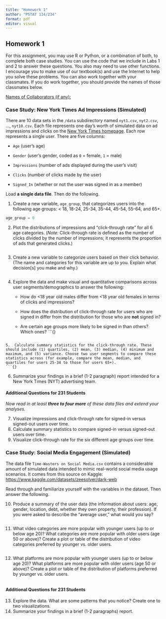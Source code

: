 ```yaml
---
title: "Homework 1"
author: "PSTAT 134/234"
format: pdf
editor: visual
---
```


## Homework 1

For this assignment, you may use R or Python, or a combination of both, to complete both case studies. You can use the code that we include in Labs 1 and 2 to answer these questions. You also may need to use other functions. I encourage you to make use of our textbook(s) and use the Internet to help you solve these problems. You can also work together with your classmates. If you do work together, you should provide the names of those classmates below.

[Names of Collaborators (if any):]{.underline}

### Case Study: New York Times Ad Impressions (Simulated)

There are 10 data sets in the `/data` subdirectory named `nyt1.csv`, `nyt2.csv`, ..., `nyt10.csv`. Each file represents one day's worth of simulated data on ad impressions and clicks on the [New York Times homepage](https://www.nytimes.com/). Each row represents a single user. There are five columns:

-   `Age` (user's age)

-   `Gender` (user's gender, coded as `0` = female, `1` = male)

-   `Impressions` (number of ads displayed during the user's visit)

-   `Clicks` (number of clicks made by the user)

-   `Signed_In` (whether or not the user was signed in as a member)

Load **a single data file**. Then do the following.

1.  Create a new variable, `age_group`, that categorizes users into the following age groups: \< 18, 18-24, 25-34, 35-44, 45-54, 55-64, and 65+.

```python
age_group = 0
```

2.  Plot the distributions of impressions and "click-through rate" for all 6 age categories. (*Note:* Click-through rate is defined as the number of clicks divided by the number of impressions; it represents the proportion of ads that generated clicks.)

```         
```

3.  Create a new variable to categorize users based on their click behavior. (The name and categories for this variable are up to you. Explain what decision\[s\] you make and why.)

```         
```

4.  Explore the data and make visual and quantitative comparisons across user segments/demographics to answer the following:
    -   How do \<18 year old males differ from \<18 year old females in terms of clicks and impressions?

    -   How does the distribution of click-through rate for users who are signed in differ from the distribution for those who are **not** signed in?

    -   Are certain age groups more likely to be signed in than others? Which ones? \`\`\`{}

```         

5.  Calculate summary statistics for the click-through rate. These should include (1) quartiles, (2) mean, (3) median, (4) minimum and maximum, and (5) variance. Choose two user segments to compare these statistics across (for example, compare the mean, median, and quartiles for users 25-34 to those for users 65+).
```{}
```

6.  Summarize your findings in a brief (1-2 paragraph) report intended for a New York Times (NYT) advertising team.

#### Additional Questions for 231 Students

*Now read in at least **three to four more** of these data files and extend your analyses.*

7.  Visualize impressions and click-through rate for signed-in versus signed-out users over time.
8.  Calculate summary statistics to compare signed-in versus signed-out users over time.
9.  Visualize click-through rate for the six different age groups over time.

### Case Study: Social Media Engagement (Simulated)

The data file `Time-Wasters on Social Media.csv` contains a considerable amount of simulated data intended to mimic real-world social media usage scenarios. It comes from this source on Kaggle: <https://www.kaggle.com/datasets/zeesolver/dark-web>

Read through and familiarize yourself with the variables in the dataset. Then answer the following.

10. Produce a summary of the user data (the information about users: age, gender, location, debt, whether they own property, their profession). If you were asked to describe the "average user," what would you say?

```         
```

11. What video categories are more popular with younger users (up to or below age 20)? What categories are more popular with older users (age 50 or above)? Create a plot or table of the distribution of video categories preferred by younger vs. older users.

```         
```

12. What platforms are more popular with younger users (up to or below age 20)? What platforms are more popular with older users (age 50 or above)? Create a plot or table of the distribution of platforms preferred by younger vs. older users.

```         
```

#### Additional Questions for 231 Students

13. Explore the data. What are some patterns that you notice? Create one to two visualizations.
14. Summarize your findings in a brief (1-2 paragraphs) report.
